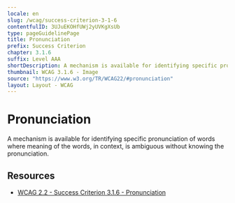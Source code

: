 ```yaml
---
locale: en
slug: /wcag/success-criterion-3-1-6
contentfulID: 3UJuEKOHfUWj2yUVKgXsUb
type: pageGuidelinePage
title: Pronunciation
prefix: Success Criterion
chapter: 3.1.6
suffix: Level AAA
shortDescription: A mechanism is available for identifying specific pronunciation of words where meaning of the  words, in context, is ambiguous without knowing the pronunciation.
thumbnail: WCAG 3.1.6 - Image
source: "https://www.w3.org/TR/WCAG22/#pronunciation"
layout: Layout - WCAG
---
```


# Pronunciation

A mechanism is available for identifying specific pronunciation of words where meaning of the  words, in context, is ambiguous without knowing the pronunciation.

## Resources

- [WCAG 2.2 - Success Criterion 3.1.6 - Pronunciation](https://www.w3.org/TR/WCAG22/#pronunciation)